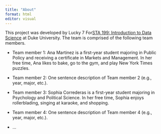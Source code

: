 ```yaml
---
title: "About"
format: html
editor: visual
---
```



This project was developed by Lucky 7 For[ STA 199: Introduction to Data Science](https://sta199-s23-2.github.io/) at Duke University. The team is comprised of the following team members.

-   Team member 1: Ana Martinez is a first-year student majoring in Public Policy and receiving a certificate in Markets and Management. In her free time, Ana likes to bake, go to the gym, and play New York Times puzzles.


-   Team member 2: One sentence description of Team member 2 (e.g., year, major, etc.).

-   Team member 3: Sophia Correderas is a first-year student majoring in Psychology and Political Science.  In her free time, Sophia enjoys rollerblading, singing at karaoke, and shopping.

-   Team member 4: One sentence description of Team member 4 (e.g., year, major, etc.).

-   ...
